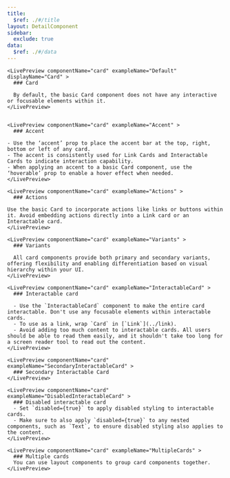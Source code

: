 ```yaml
---
title:
  $ref: ./#/title
layout: DetailComponent
sidebar:
  exclude: true
data:
  $ref: ./#/data
---
```


<LivePreviewControls>

    <LivePreview componentName="card" exampleName="Default" displayName="Card" >
      ### Card

      By default, the basic Card component does not have any interactive or focusable elements within it. 
    </LivePreview>


    <LivePreview componentName="card" exampleName="Accent" >
      ### Accent

    - Use the ‘accent’ prop to place the accent bar at the top, right, bottom or left of any card.
    - The accent is consistently used for Link Cards and Interactable Cards to indicate interaction capability.
    - When applying an accent to a basic Card component, use the ‘hoverable’ prop to enable a hover effect when needed.
    </LivePreview>

    <LivePreview componentName="card" exampleName="Actions" >
      ### Actions

    Use the basic Card to incorporate actions like links or buttons within it. Avoid embedding actions directly into a Link card or an Interactable card.
    </LivePreview>

    <LivePreview componentName="card" exampleName="Variants" >
      ### Variants

      All card components provide both primary and secondary variants, offering flexibility and enabling differentiation based on visual hierarchy within your UI.
    </LivePreview>

    <LivePreview componentName="card" exampleName="InteractableCard" >
      ### Interactable card

      - Use the `InteractableCard` component to make the entire card interactable. Don't use any focusable elements within interactable cards.
      - To use as a link, wrap `Card` in [`Link`](../link).
      - Avoid adding too much content to interactable cards. All users should be able to read them easily, and it shouldn't take too long for a screen reader tool to read out the content.
    </LivePreview>

    <LivePreview componentName="card" exampleName="SecondaryInteractableCard" >
      ### Secondary Interactable Card
    </LivePreview>

    <LivePreview componentName="card" exampleName="DisabledInteractableCard" >
      ### Disabled interactable card
      - Set `disabled={true}` to apply disabled styling to interactable cards.
      - Make sure to also apply `disabled={true}` to any nested components, such as `Text`, to ensure disabled styling also applies to the content.
    </LivePreview>

    <LivePreview componentName="card" exampleName="MultipleCards" >
      ### Multiple cards
      You can use layout components to group card components together.
    </LivePreview>

</LivePreviewControls>
